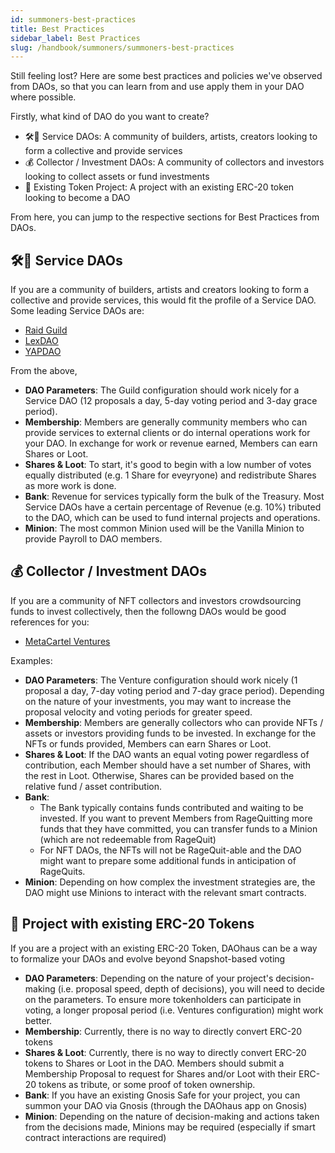 ```yaml
---
id: summoners-best-practices
title: Best Practices
sidebar_label: Best Practices
slug: /handbook/summoners/summoners-best-practices
--- 
```


Still feeling lost? Here are some best practices and policies we've observed from DAOs, so that you can learn from and use apply them in your DAO where possible.

Firstly, what kind of DAO do you want to create? 
* 🛠🎨 Service DAOs: A community of builders, artists, creators looking to form a collective and provide services 
* 💰 Collector / Investment DAOs: A community of collectors and investors looking to collect assets or fund investments 
* 🚀 Existing Token Project: A project with an existing ERC-20 token looking to become a DAO

From here, you can jump to the respective sections for Best Practices from DAOs. 

## 🛠🎨 Service DAOs 
If you are a community of builders, artists and creators looking to form a collective and provide services, this would fit the profile of a Service DAO. Some leading Service DAOs are: 
* [Raid Guild](http://raidguild.org/)
* [LexDAO](https://www.lexdao.coop/) 
* [YAPDAO](https://www.yapdao.xyz/)

From the above, 
* **DAO Parameters**: The Guild configuration should work nicely for a Service DAO (12 proposals a day, 5-day voting period and 3-day grace period).
* **Membership**: Members are generally community members who can provide services to external clients or do internal operations work for your DAO. In exchange for work or revenue earned, Members can earn Shares or Loot.  
* **Shares & Loot**: To start, it's good to begin with a low number of votes equally distributed (e.g. 1 Share for eveyryone) and redistribute Shares as more work is done. 
* **Bank**: Revenue for services typically form the bulk of the Treasury. Most Service DAOs have a certain percentage of Revenue (e.g. 10%) tributed to the DAO, which can be used to fund internal projects and operations. 
* **Minion**: The most common Minion used will be the Vanilla Minion to provide Payroll to DAO members. 


## 💰 Collector / Investment DAOs 
If you are a community of NFT collectors and investors crowdsourcing funds to invest collectively, then the followng DAOs would be good references for you: 
* [MetaCartel Ventures](ttps://app.daohaus.club/dao/0x1/0x4570b4faf71e23942b8b9f934b47ccedf7540162)

Examples: 
* **DAO Parameters**: The Venture configuration should work nicely (1 proposal a day, 7-day voting period and 7-day grace period). Depending on the nature of your investments, you may want to increase the proposal velocity and voting periods for greater speed. 
* **Membership**: Members are generally collectors who can provide NFTs / assets or investors providing funds to be invested. In exchange for the NFTs or funds provided, Members can earn Shares or Loot.  
* **Shares & Loot**: If the DAO wants an equal voting power regardless of contribution, each Member should have a set number of Shares, with the rest in Loot. Otherwise, Shares can be provided based on the relative fund / asset contribution. 
* **Bank**: 
  * The Bank typically contains funds contributed and waiting to be invested. If you want to prevent Members from RageQuitting more funds that they have committed, you can transfer funds to a Minion (which are not redeemable from RageQuit)
  * For NFT DAOs, the NFTs will not be RageQuit-able and the DAO might want to prepare some additional funds in anticipation of RageQuits. 
* **Minion**: Depending on how complex the investment strategies are, the DAO might use Minions to interact with the relevant smart contracts. 

## 🚀 Project with existing ERC-20 Tokens
If you are a project with an existing ERC-20 Token, DAOhaus can be a way to formalize your DAOs and evolve beyond Snapshot-based voting 

* **DAO Parameters**: Depending on the nature of your project's decision-making (i.e. proposal speed, depth of decisions), you will need to decide on the parameters. To ensure more tokenholders can participate in voting, a longer proposal period (i.e. Ventures configuration) might work better. 
* **Membership**: Currently, there is no way to directly convert ERC-20 tokens 
* **Shares & Loot**: Currently, there is no way to directly convert ERC-20 tokens to Shares or Loot in the DAO. Members should submit a Membership Proposal to request for Shares and/or Loot with their ERC-20 tokens as tribute, or some proof of token ownership. 
* **Bank**: If you have an existing Gnosis Safe for your project, you can summon your DAO via Gnosis (through the DAOhaus app on Gnosis)
* **Minion**: Depending on the nature of decision-making and actions taken from the decisions made, Minions may be required (especially if smart contract interactions are required)